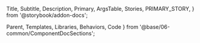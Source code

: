   Title,
  Subtitle,
  Description,
  Primary,
  ArgsTable,
  Stories,
  PRIMARY_STORY,
} from '@storybook/addon-docs';

  Parent,
  Templates,
  Libraries,
  Behaviors,
  Code
} from '@base/06-common/ComponentDocSections';


<Title/>
<Subtitle/>

## ISI Tray

This module built on the Otsuka Custom Pharma ISI module

Adds custom ISI content management and functionality capabilities to a pharmaceutical brand site, including theme layer integration for custom theming

### Templates
<Templates />

### Libraries
<Libraries libraries={[
  '[theme_name]/block.isi-tray'
]}/>

### Drupal fields
The component has no specific fields. Can use any fields through `content` twig variable.

### Settings
<ArgsTable story={PRIMARY_STORY}/>

### Code to use
<Code text={data.docs.source.code}/>

### View
<Primary/>

### Additional info
<Description/>
<Stories/>

### References
- ...
- ...

